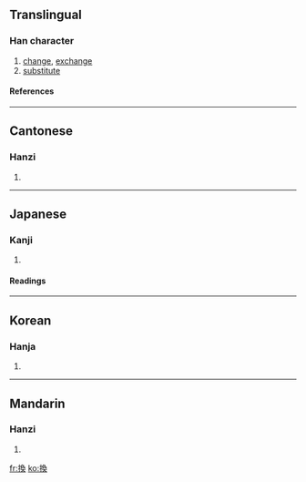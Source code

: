 {{see|换}}

==Translingual==
===Han character===
{{Han char|rn=64|rad=手|as=09|sn=12|four=5703<sub>4</sub>|canj=手弓月大 (QNBK)}}
# [[change]], [[exchange]]
# [[substitute]]
====References====
{{Han ref|kx=0442.140|dkj=12358|dj=0793.130|hdz=31922.041|uh=63DB|ud=25563|bh=B4AB|bd=46251}}
----
==Cantonese==
===Hanzi===
{{yue-hanzi|jyut=|y=wun6}}
# {{defn|Cantonese}}
----
==Japanese==
===Kanji===
{{ja-kanji|grade=c|rs=手09}}
# {{defn|Japanese}} 
====Readings====
{{ja-readings|on=[[かん]] (kan)|kun=[[かえる]] (kaeru), [[かわる]] (kawaru)}}
----
==Korean==
===Hanja===
{{ko-hanja|hangeul=환|eumhun=|rv=hwan|mr=hwan|y=hwan}}
# {{defn|Korean}}
----
==Mandarin==
===Hanzi===
{{cmn-hanzi|sim=换|pin=[[huàn]] (huan4)|wg=huan<sup>4</sup>}}
# {{defn|Mandarin}}

[[fr:換]]
[[ko:換]]